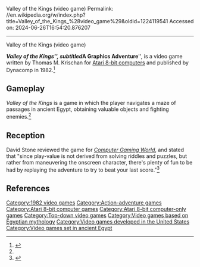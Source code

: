 Valley of the Kings (video game)
Permalink: //en.wikipedia.org/w/index.php?title=Valley_of_the_Kings_%28video_game%29&oldid=1224119541
Accessed on: 2024-06-26T16:54:20.876207



------
Valley of the Kings (video game)
{{Short description|1982 video game}}
{{Infobox video game
| collapsible = 
| state = 
| italic title = 
| title = Valley of the Kings 
| image = ValleyOfTheKings title.png
| alt = 
| caption = 
| designer = Thomas M. Krischan<ref name=giantlist/>
| publisher = Dynacomp
| series = 
| engine = 
| platforms = [[Atari 8-bit]]
| released = 1982
| genre = 
| modes = 
}}

'''''Valley of the Kings''''', subtitled '''''A Graphics Adventure''''', is a  video game written by Thomas M. Krischan for [[Atari 8-bit computers]] and published by Dynacomp in 1982.<ref name="mania">{{cite web |title=Valley of the Kings |url=http://www.atarimania.com/game-atari-400-800-xl-xe-valley-of-the-kings_5640.html |website=Atari Mania}}</ref>

==Gameplay==
''Valley of the Kings'' is a game in which the player navigates a maze of passages in ancient Egypt, obtaining valuable objects and fighting enemies.<ref name="CGW8"/>

==Reception==
David Stone reviewed the game for ''[[Computer Gaming World]]'', and stated that "since {{sic|it's}} play-value is not derived from solving riddles and puzzles, but rather from maneuvering the onscreen character, there's plenty of fun to be had by replaying the adventure to try to beat your last score."<ref name="CGW8">{{cite magazine |last=Stone |first=David |title=Micro - Reviews |magazine=Computer Gaming World |date=Jan–Feb 1983 |volume=1 |issue=8 |pages=44}}</ref>

==References==
{{Reflist|refs=
<ref name="giantlist">{{cite web |last1=Hague |first1=James |title=The Giant List of Classic Game Programmers |url=https://dadgum.com/giantlist/}}</ref>
}}

[[Category:1982 video games]]
[[Category:Action-adventure games]]
[[Category:Atari 8-bit computer games]]
[[Category:Atari 8-bit computer-only games]]
[[Category:Top-down video games]]
[[Category:Video games based on Egyptian mythology]]
[[Category:Video games developed in the United States]]
[[Category:Video games set in ancient Egypt]]